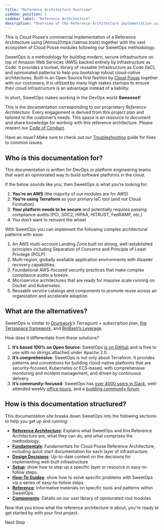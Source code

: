 ```yaml
---
title: "Reference Architecture Overview"
sidebar_position: 2
sidebar_label: "Reference Architecture"
description: "Overview of the Reference Architecture implementation using Atmos"
---
```


<Intro>
This is Cloud Posse's commercial implementation of a Reference Architecture using [Atmos](https://atmos.tools) together with the vast ecosystem of Cloud Posse modules following our SweetOps methodology.
</Intro>

SweetOps is a methodology for building modern, secure infrastructure on top of Amazon Web Services (AWS) backed entirely by Infrastructure as Code. It provides a toolset, library of reusable Infrastructure as Code (IaC), and opinionated patterns to help you bootstrap robust cloud-native architectures. Built-in an Open Source first fashion by [Cloud Posse](https://cloudposse.com/) together with our customers, it is utilized by many high stakes startups to ensure their cloud infrastructure is an advantage instead of a liability.

In short, SweetOps makes working in the DevOps world _**Sweeeeet!**_

This is the documentation corresponding to our proprietary _Reference Architecture_. Every engagement is derived from this project plan and tailored to the customer’s needs. This space is an resource to document and share knowledge for working with this reference architecture. Please respect our [Code of Conduct](/reference-architecture/reference/code-of-conduct).

Have an issue? Make sure to check out our [Troubleshooting](/reference-architecture/reference/troubleshooting) guide for fixes to common issues.

## Who is this documentation for?

This documentation is written for DevOps or platform engineering teams that want an opinionated way to build software platforms in the cloud.

If the below sounds like you, then SweetOps is what you’re looking for:

1. **You’re on AWS** (the majority of our modules are for AWS)
2. **You’re using Terraform** as your primary IaC tool (and not Cloud Formation)
3. **Your platform needs to be secure** and potentially requires passing compliance audits (PCI, SOC2, HIPAA, HITRUST, FedRAMP, etc.)
4. You don’t want to reinvent the wheel

With SweetOps you can implement the following complex architectural patterns with ease:

1. An AWS multi-account Landing Zone built on strong, well-established principles including Separation of Concerns and Principle of Least Privilege (POLP).
2. Multi-region, globally available application environments with disaster recovery capabilities.
3. Foundational AWS-focused security practices that make complex compliance audits a breeze.
4. Microservice architectures that are ready for massive scale running on Docker and Kubernetes.
5. Reusable service catalogs and components to promote reuse across an organization and accelerate adoption

## What are the alternatives?

SweetOps is similar to [Gruntwork](https://gruntwork.io/)’s Terragrunt + subscription plan, [the Terraspace framework](https://terraspace.cloud/), and [BinBash’s Leverage](https://leverage.binbash.com.ar/).

How does it differentiate from these solutions?

1. **It’s based 100% on Open Source**: SweetOps [is on GitHub](https://github.com/cloudposse) and is free to use with no strings attached under Apache 2.0.
2. **It’s comprehensive**: SweetOps is not only about Terraform. It provides patterns and conventions for building cloud-native platforms that are security-focused, Kubernetes or ECS-based, with comprehensive monitoring and incident management, and driven by continuous delivery.
3. **It’s community-focused**: SweetOps has [over 4000 users in Slack](https://sweetops.com/slack/), well-attended weekly [office hours](https://cloudposse.com/office-hours/), and a [budding community forum](https://ask.sweetops.com/).

## How is this documentation structured?

This documentation site breaks down SweetOps into the following sections to help you get up and running:

- [**Reference Architecture**](/reference-architecture/): Explains what SweetOps and this Reference Architecture are, what they can do, and what comprises the methodology.
- [**Fundamentals**](/reference-architecture/fundamentals/): Fundamentals for Cloud Posse Reference Architecture, including quick start documentation for each layer of infrastructure.
- [**Design Decisions**](/reference-architecture/fundamentals/design-decisions): Up-to-date context on the decisions for implementing well-built infrastructure
- [**Setup**](/reference-architecture/setup): show how to step up a specific layer or resource in easy-to-follow steps.
- [**How-To Guides**](/reference-architecture/how-to-guides): show how to solve specific problems with SweetOps via a series of easy-to-follow steps.
- [**Reference**](/reference-architecture/category/reference/): Informative materials on specific tools and patterns within SweetOps.
- [**Components**](/components): Details on our vast library of opinionated root modules



<ActionCard title="What comes next?">
  Now that you know what the reference architecture is about, you're ready to get started by with your first project.

  <PrimaryCTA to="/layers/foundation">Next Step</PrimaryCTA>
</ActionCard>

